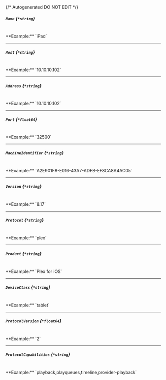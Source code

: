 {/* Autogenerated DO NOT EDIT  */}
##### `Name` *{`*string`}*
<br/>
**Example:** `iPad`

---
##### `Host` *{`*string`}*
<br/>
**Example:** `10.10.10.102`

---
##### `Address` *{`*string`}*
<br/>
**Example:** `10.10.10.102`

---
##### `Port` *{`*float64`}*
<br/>
**Example:** `32500`

---
##### `MachineIdentifier` *{`*string`}*
<br/>
**Example:** `A2E901F8-E016-43A7-ADFB-EF8CA8A4AC05`

---
##### `Version` *{`*string`}*
<br/>
**Example:** `8.17`

---
##### `Protocol` *{`*string`}*
<br/>
**Example:** `plex`

---
##### `Product` *{`*string`}*
<br/>
**Example:** `Plex for iOS`

---
##### `DeviceClass` *{`*string`}*
<br/>
**Example:** `tablet`

---
##### `ProtocolVersion` *{`*float64`}*
<br/>
**Example:** `2`

---
##### `ProtocolCapabilities` *{`*string`}*
<br/>
**Example:** `playback,playqueues,timeline,provider-playback`


